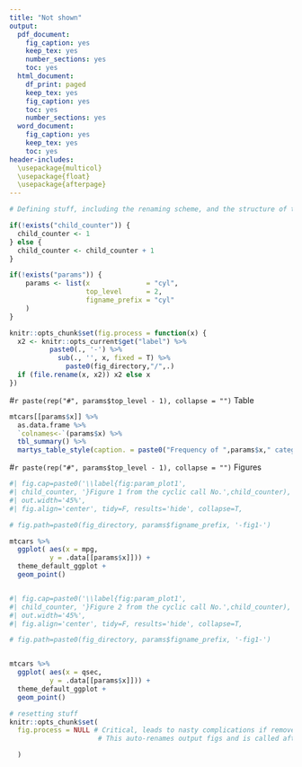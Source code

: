 ```yaml
---
title: "Not shown"
output:
  pdf_document: 
    fig_caption: yes
    keep_tex: yes
    number_sections: yes
    toc: yes
  html_document:
    df_print: paged
    keep_tex: yes
    fig_caption: yes
    toc: yes
    number_sections: yes
  word_document: 
    fig_caption: yes
    keep_tex: yes
    toc: yes
header-includes:
  \usepackage{multicol}
  \usepackage{float}
  \usepackage{afterpage}
---
```


<!---
Atzs munkája nyomán (copy-paste-tel)

A header-be még ezek kellettek volna, de kivettem, helyette az egész envir.-t frissítem:

params:
  x: !r c("cyl")
  top_level: 1
  figname_prefix: h0
  
Ezt ugyan használja a file, de nem tudja felülírni a load() paranccsal a régi env.-ből a beolvasandó rdata.
--->

```r

# Defining stuff, including the renaming scheme, and the structure of the output

if(!exists("child_counter")) {
  child_counter <- 1
} else {
  child_counter <- child_counter + 1
}

if(!exists("params")) {
    params <- list(x              = "cyl",
                   top_level      = 2,
                   figname_prefix = "cyl"
    )
}

knitr::opts_chunk$set(fig.process = function(x) {
  x2 <- knitr::opts_current$get("label") %>%
          paste0(., '-') %>%
            sub(., '', x, fixed = T) %>%
              paste0(fig_directory,"/",.)
  if (file.rename(x, x2)) x2 else x
})


```

#`r paste(rep("#", params$top_level - 1), collapse = "")` Table

```r

mtcars[[params$x]] %>%
  as.data.frame %>%
  `colnames<-`(params$x) %>%
  tbl_summary() %>%
  martys_table_style(caption. = paste0("Frequency of ",params$x," categories"))

```


#`r paste(rep("#", params$top_level - 1), collapse = "")` Figures

```r
#| fig.cap=paste0('\\label{fig:param_plot1', 
#| child_counter, '}Figure 1 from the cyclic call No.',child_counter),
#| out.width='45%',
#| fig.align='center', tidy=F, results='hide', collapse=T,

# fig.path=paste0(fig_directory, params$figname_prefix, '-fig1-')

mtcars %>%
  ggplot( aes(x = mpg,
          y = .data[[params$x]])) +
  theme_default_ggplot +
  geom_point()



```

```r
#| fig.cap=paste0('\\label{fig:param_plot1', 
#| child_counter, '}Figure 2 from the cyclic call No.',child_counter),
#| out.width='45%',
#| fig.align='center', tidy=F, results='hide', collapse=T,

# fig.path=paste0(fig_directory, params$figname_prefix, '-fig1-')


mtcars %>%
  ggplot( aes(x = qsec,
          y = .data[[params$x]])) +
  theme_default_ggplot +
  geom_point()

```

<!-- És még hivatkozni is tudunk a(z) \ref{fig:param_plot1`r child_counter`}. ábrára. -->

```r


# resetting stuff
knitr::opts_chunk$set(
  fig.process = NULL # Critical, leads to nasty complications if removed
                      # This auto-renames output figs and is called afterwards if not reset

  )

```

\newpage

